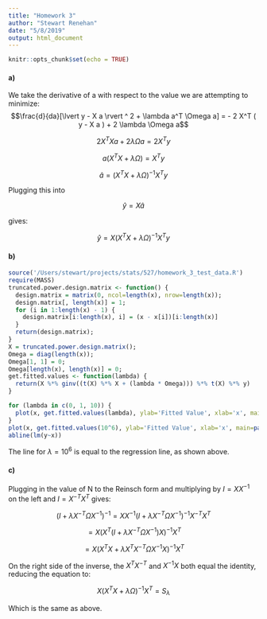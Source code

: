 ```yaml
---
title: "Homework 3"
author: "Stewart Renehan"
date: "5/8/2019"
output: html_document
---
```


```r
knitr::opts_chunk$set(echo = TRUE)
```

#### a)
We take the derivative of a with respect to the value we are attempting to minimize:
$$\frac{d}{da}[\lvert y - X a \rvert ^ 2 + \lambda a^T \Omega a] = - 2 X^T ( y - X a ) + 2 \lambda \Omega a$$

$$2 X^T X a + 2 \lambda \Omega a = 2 X^T y$$

$$a (X^T X + \lambda \Omega) = X^T y$$

$$\hat{a} = (X^T X + \lambda \Omega)^{-1} X^T y$$

Plugging this into

$$\hat{y} = X\hat{a}$$

gives:

$$\hat{y} = X (X^T X + \lambda \Omega)^{-1} X^T y $$


#### b)

```r
source('/Users/stewart/projects/stats/527/homework_3_test_data.R')
require(MASS)
truncated.power.design.matrix <- function() {
  design.matrix = matrix(0, ncol=length(x), nrow=length(x));
  design.matrix[, length(x)] = 1;
  for (i in 1:length(x) - 1) {
    design.matrix[i:length(x), i] = (x - x[i])[i:length(x)]
  }
  return(design.matrix);
}
X = truncated.power.design.matrix();
Omega = diag(length(x));
Omega[1, 1] = 0;
Omega[length(x), length(x)] = 0;
get.fitted.values <- function(lambda) {
  return(X %*% ginv((t(X) %*% X + (lambda * Omega))) %*% t(X) %*% y)
}

for (lambda in c(0, 1, 10)) {
  plot(x, get.fitted.values(lambda), ylab='Fitted Value', xlab='x', main=paste0('Fitted Values for Lambda = ', lambda))
}
plot(x, get.fitted.values(10^6), ylab='Fitted Value', xlab='x', main=paste0('Fitted Values for Lambda = ', lambda))
abline(lm(y~x))
```


The line for $\lambda = 10^6$ is equal to the regression line, as shown above.

#### c)
Plugging in the value of N to the Reinsch form and multiplying by $I = X X^{-1}$ on the left and $I = X^{-T} X^T$ gives:

$$(I + \lambda X^{-T} \Omega  X^{-1})^{-1} = X X^{-1} ( I + \lambda X^{-T} \Omega X^ {-1})^{-1} X^{-T} X^T$$

$$ = X(X^T (I + \lambda X^{-T} \Omega X^{-1}) X)^{-1} X^T$$

$$ = X(X^TX + \lambda X^T X^{-T} \Omega X^{-1} X )^{-1} X^T$$

On the right side of the inverse, the $X^T X^{-T}$ and $X^{-1} X$ both equal the identity, reducing the equation to:

$$ X (X^T X + \lambda \Omega)^{-1} X^T = S_\lambda$$

Which is the same as above.


